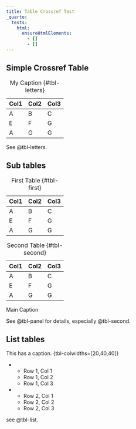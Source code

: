 ```yaml
---
title: Table Crossref Test
_quarto:
  tests:
    html:
      ensureHtmlElements:
        - []
        - []
---
```


## Simple Crossref Table

| Col1 | Col2 | Col3 |
|------|------|------|
| A    | B    | C    |
| E    | F    | G    |
| A    | G    | G    |

: My Caption {#tbl-letters}

See @tbl-letters.

## Sub tables

::: {#tbl-panel layout-ncol=2}
| Col1 | Col2 | Col3 |
|------|------|------|
| A    | B    | C    |
| E    | F    | G    |
| A    | G    | G    |

: First Table {#tbl-first}

| Col1 | Col2 | Col3 |
|------|------|------|
| A    | B    | C    |
| E    | F    | G    |
| A    | G    | G    |

: Second Table {#tbl-second}

Main Caption
:::

See @tbl-panel for details, especially @tbl-second.

## List tables

::: {#tbl-list .list-table}

This has a caption. {tbl-colwidths=[20,40,40]}

* - Row 1, Col 1
  - Row 1, Col 2
  - Row 1, Col 3

* - Row 2, Col 1
  - Row 2, Col 2
  - Row 2, Col 3

:::

see @tbl-list.

